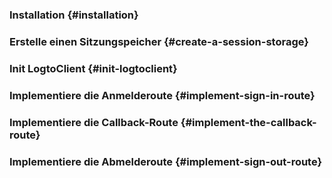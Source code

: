

<GoGuideTip />

### Installation \{#installation}

<Installation />

### Erstelle einen Sitzungspeicher \{#create-a-session-storage}

<CreateSessionStorage />

### Init LogtoClient \{#init-logtoclient}

<InitLogtoClient />

### Implementiere die Anmelderoute \{#implement-sign-in-route}

<ImplementSignInRoute />

### Implementiere die Callback-Route \{#implement-the-callback-route}

<ImplementCallbackRoute />

### Implementiere die Abmelderoute \{#implement-sign-out-route}

<ImplementSignOutRoute />

<Checkpoint />
